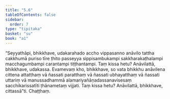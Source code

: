 ```yaml
---
title: "5.6"
tableOfContents: false
sidebar:
  order: 7
type: "tipitaka"
basket: "su"
book: "a1"
---
```



<DynamicBreadcrumb />

<Division number="46" book="a1">

<Paragraph number="97" book="a1">
“Seyyathāpi, bhikkhave, udakarahado accho vippasanno anāvilo tattha cakkhumā puriso tīre ṭhito passeyya sippisambukampi sakkharakaṭhalampi macchagumbampi carantampi tiṭṭhantampi. Taṃ kissa hetu? Anāvilattā, bhikkhave, udakassa. Evamevaṃ kho, bhikkhave, so vata bhikkhu anāvilena cittena attatthaṃ vā ñassati paratthaṃ vā ñassati ubhayatthaṃ vā ñassati uttariṃ vā manussadhammā alamariyañāṇadassanavisesaṃ sacchikarissatīti ṭhānametaṃ vijjati. Taṃ kissa hetu? Anāvilattā, bhikkhave, cittassā”ti.

</Paragraph>
</Division>

<Paragraph number="98" type="center" book="a1">
Chaṭṭhaṃ.
</Paragraph>